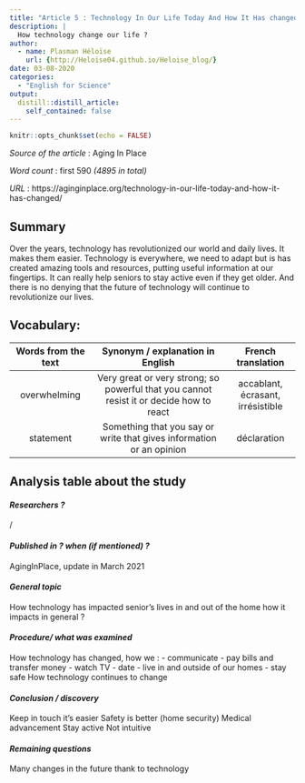 ```yaml
---
title: "Article 5 : Technology In Our Life Today And How It Has changed"
description: |
  How technology change our life ?
author:
  - name: Plasman Héloïse
    url: {http://Heloise04.github.io/Heloise_blog/}
date: 03-08-2020
categories:
  - "English for Science"
output:
  distill::distill_article:
    self_contained: false
---
```


```r
knitr::opts_chunk$set(echo = FALSE)
```

_Source of the article_ : Aging In Place

_Word count_ : first 590 *(4895 in total)*

_URL_ : https://aginginplace.org/technology-in-our-life-today-and-how-it-has-changed/ 

## Summary 

Over the years, technology has revolutionized our world and daily lives. It makes them easier. Technology is everywhere, we need to adapt but is has created amazing tools and resources, putting useful information at our fingertips.
It can really help seniors to stay active even if they get older. 
And there is no denying that the future of technology will continue to revolutionize our lives.


## Vocabulary: 

| Words from the text 	| Synonym / explanation in English 	| French translation |
|:-------------------:	|:--------------------------------:	|:----------------:	|
|overwhelming|Very great or very strong; so powerful that you cannot resist it or decide how to react|accablant, écrasant, irrésistible|
|statement|Something that you say or write that gives information or an opinion|déclaration|


## Analysis table about the study


#### *Researchers ?*

/

#### *Published in ? when (if mentioned) ?*

AgingInPlace, update in March 2021

#### *General topic*

How technology has impacted senior’s lives in and out of the home how it impacts in general ?

#### *Procedure/ what was examined* 

How technology has changed, how we : 
-	communicate
-	pay bills and transfer money
-	watch TV
-	date
-	live in and outside of our homes
-	stay safe
How technology continues to change


#### *Conclusion / discovery* 

Keep in touch it’s easier
Safety is better (home security)
Medical advancement
Stay active
Not intuitive


#### *Remaining questions*

Many changes in the future thank to technology
